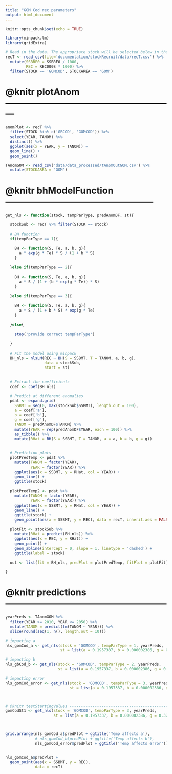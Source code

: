 ```yaml
---
title: "GOM Cod rec parameters"
output: html_document
---
```


```r
knitr::opts_chunk$set(echo = TRUE)
```

```r
library(minpack.lm)
library(gridExtra)
```


```r
# Read in the data. The appropriate stock will be selected below in the model function.
recT <- read_csv(file='documentation/stockRecruit/data/recT.csv') %>%
  mutate(SSBRF0 = SSBRF0 / 1000,
         REC = REC000S * 1000) %>%
  filter(STOCK == 'GOMCOD', STOCKAREA == 'GOM')
```



# @knitr plotAnom ---------------------------------------------------------
```r
anomPlot <- recT %>%
  filter(STOCK %in% c('GBCOD', 'GOMCOD')) %>%
  select(YEAR, TANOM) %>%
  distinct() %>%
  ggplot(aes(x = YEAR, y = TANOM)) +
  geom_line() +
  geom_point()

TAnomGOM <- read_csv('data/data_processed/tAnomOutGOM.csv') %>%
  mutate(STOCKAREA = 'GOM')
```





# @knitr bhModelFunction --------------------------------------------------
```r
get_nls <- function(stock, tempParType, predAnomDF, st){

  stockSub <- recT %>% filter(STOCK == stock)
  
  # BH function
  if(tempParType == 1){
    
    BH <- function(S, Te, a, b, g){
      a * exp(g * Te) * S / (1 + b * S)
    }
    
  }else if(tempParType == 2){
    
    BH <- function(S, Te, a, b, g){
      a * S / (1 + (b * exp(g * Te)) * S)
    }
    
  }else if(tempParType == 3){
    
    BH <- function(S, Te, a, b, g){
      a * S / (1 + b * S) * exp(g * Te)
    }
    
  }else{
    
    stop('provide correct tempParType')
    
  }
  
  # Fit the model using minpack
  BH_nls = nlsLM(REC ~ BH(S = SSBMT, T = TANOM, a, b, g),
                 data = stockSub,
                 start = st)
  
  
  # Extract the coefficients
  coef <- coef(BH_nls)

  # Predict at different anomalies
  pdat <- expand.grid(
    SSBMT = seq(0, max(stockSub$SSBMT), length.out = 100),
    a = coef['a'],
    b = coef['b'],
    g = coef['g'],
    TANOM = predAnomDF$TANOM) %>%
    mutate(YEAR = rep(predAnomDF$YEAR, each = 100)) %>%
    as_tibble() %>%
    mutate(RHat = BH(S = SSBMT, T = TANOM, a = a, b = b, g = g))

  
  # Prediction plots
  plotPredTemp <- pdat %>%
    mutate(TANOM = factor(YEAR),
           YEAR = factor(YEAR)) %>%
    ggplot(aes(x = SSBMT, y = RHat, col = YEAR)) +
    geom_line() +
    ggtitle(stock)
  
  plotPredTemp2 <- pdat %>%
    mutate(TANOM = factor(YEAR),
           YEAR = factor(YEAR)) %>%
    ggplot(aes(x = SSBMT, y = RHat, col = YEAR)) +
    geom_line() +
    ggtitle(stock) +
    geom_point(aes(x = SSBMT, y = REC), data = recT, inherit.aes = FALSE)
  
  plotFit <- stockSub %>%
    mutate(RHat = predict(BH_nls)) %>%
    ggplot(aes(x = REC, y = RHat)) +
    geom_point() +
    geom_abline(intercept = 0, slope = 1, linetype = 'dashed') +
    ggtitle(label = stock)

  out <- list(fit = BH_nls, predPlot = plotPredTemp, fitPlot = plotFit)
  
}

```




# @knitr predictions ------------------------------------------------------
```r
yearPreds <- TAnomGOM %>%
  filter(YEAR >= 2010, YEAR <= 2050) %>%
  mutate(TANOM = predict(lm(TANOM ~ YEAR))) %>%
  slice(round(seq(1, n(), length.out = 10)))
```



```r
# impacting a
nls_gomCod_a <- get_nls(stock = 'GOMCOD', tempParType = 1, yearPreds,
                        st = list(a = 0.1957337, b = 0.000002386, g = 0.32))

# impacting b
nls_gbCod_b <- get_nls(stock = 'GOMCOD', tempParType = 2, yearPreds,
                       st = list(a = 0.1957337, b = 0.000002386, g = 0.32))

# impacting error
nls_gomCod_error <- get_nls(stock = 'GOMCOD', tempParType = 3, yearPreds,
                            st = list(a = 0.1957337, b = 0.000002386, g = 0.32))



# @knitr testStartingValues -----------------------------------------------
gomCodSt1 <- get_nls(stock = 'GOMCOD', tempParType = 3, yearPreds,
                     st = list(a = 0.1957337, b = 0.000002386, g = 0.32))



grid.arrange(nls_gomCod_a$predPlot + ggtitle('Temp affects a'), 
             # nls_gomCod_b$predPlot + ggtitle('Temp affects b'), 
             nls_gomCod_error$predPlot + ggtitle('Temp affects error'))


nls_gomCod_a$predPlot +
  geom_point(aes(x = SSBMT, y = REC),
             data = recT)
```






















